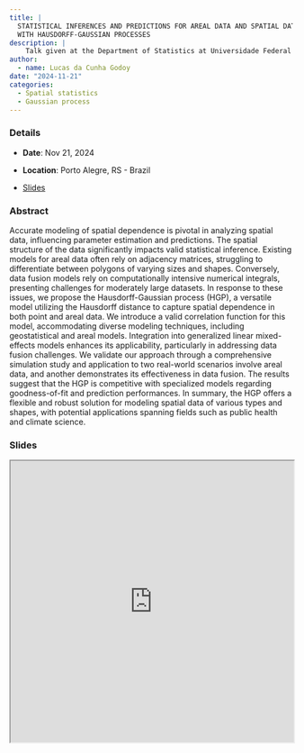 ```yaml
---
title: |
  STATISTICAL INFERENCES AND PREDICTIONS FOR AREAL DATA AND SPATIAL DATA FUSION
  WITH HAUSDORFF-GAUSSIAN PROCESSES
description: |
    Talk given at the Department of Statistics at Universidade Federal do Rio Grande do Sul
author: 
  - name: Lucas da Cunha Godoy
date: "2024-11-21"
categories:
  - Spatial statistics
  - Gaussian process
---
```


### Details

* **Date**: Nov 21, 2024

* **Location**: Porto Alegre, RS - Brazil

* [Slides](https://lcgodoy.me/slides/2024-ufrgs)

### Abstract

Accurate modeling of spatial dependence is pivotal in analyzing spatial data,
influencing parameter estimation and predictions. The spatial structure of the
data significantly impacts valid statistical inference. Existing models for
areal data often rely on adjacency matrices, struggling to differentiate between
polygons of varying sizes and shapes. Conversely, data fusion models rely on
computationally intensive numerical integrals, presenting challenges for
moderately large datasets. In response to these issues, we propose the
Hausdorff-Gaussian process (HGP), a versatile model utilizing the Hausdorff
distance to capture spatial dependence in both point and areal data. We
introduce a valid correlation function for this model, accommodating diverse
modeling techniques, including geostatistical and areal models. Integration into
generalized linear mixed-effects models enhances its applicability, particularly
in addressing data fusion challenges. We validate our approach through a
comprehensive simulation study and application to two real-world scenarios
involve areal data, and another demonstrates its effectiveness in data
fusion. The results suggest that the HGP is competitive with specialized models
regarding goodness-of-fit and prediction performances. In summary, the HGP
offers a flexible and robust solution for modeling spatial data of various types
and shapes, with potential applications spanning fields such as public health
and climate science.

### Slides

```{=html}
<iframe width="100%" height="500" src="https://lcgodoy.me/slides/2024-ufrgs" title="Slides"></iframe>
```
